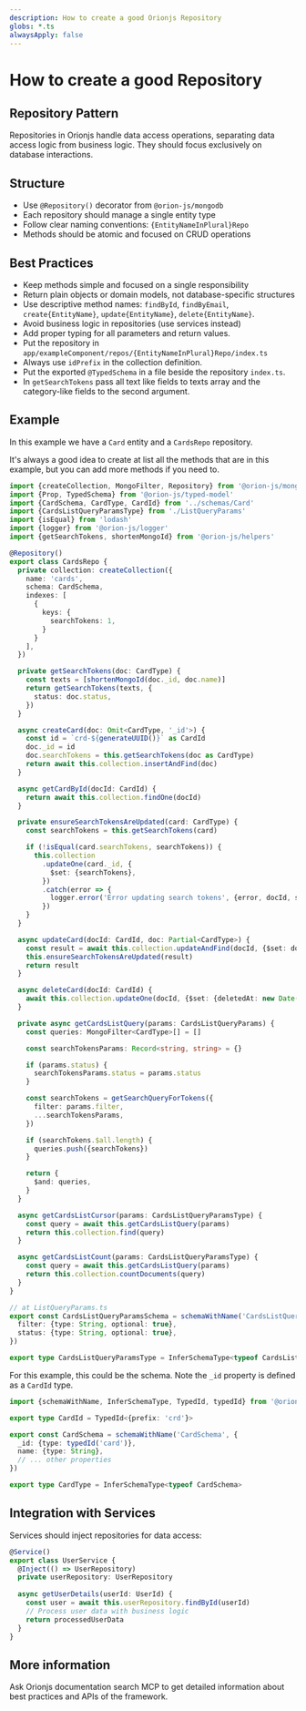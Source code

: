 ```yaml
---
description: How to create a good Orionjs Repository
globs: *.ts
alwaysApply: false
---
```

# How to create a good Repository

## Repository Pattern

Repositories in Orionjs handle data access operations, separating data access logic from business logic. They should focus exclusively on database interactions.

## Structure
- Use `@Repository()` decorator from `@orion-js/mongodb`
- Each repository should manage a single entity type
- Follow clear naming conventions: `{EntityNameInPlural}Repo`
- Methods should be atomic and focused on CRUD operations

## Best Practices
- Keep methods simple and focused on a single responsibility
- Return plain objects or domain models, not database-specific structures
- Use descriptive method names: `findById`, `findByEmail`, `create{EntityName}`, `update{EntityName}`, `delete{EntityName}`.
- Avoid business logic in repositories (use services instead)
- Add proper typing for all parameters and return values.
- Put the repository in `app/exampleComponent/repos/{EntityNameInPlural}Repo/index.ts`
- Always use `idPrefix` in the collection definition.
- Put the exported `@TypedSchema` in a file beside the repository `index.ts`.
- In `getSearchTokens` pass all text like fields to texts array and the category-like fields to the second argument.

## Example

In this example we have a `Card` entity and a `CardsRepo` repository.

It's always a good idea to create at list all the methods that are in this example, but you can add more methods if you need to.

```typescript
import {createCollection, MongoFilter, Repository} from '@orion-js/mongodb'
import {Prop, TypedSchema} from '@orion-js/typed-model'
import {CardSchema, CardType, CardId} from '../schemas/Card'
import {CardsListQueryParamsType} from './ListQueryParams'
import {isEqual} from 'lodash'
import {logger} from '@orion-js/logger'
import {getSearchTokens, shortenMongoId} from '@orion-js/helpers'

@Repository()
export class CardsRepo {
  private collection: createCollection({
    name: 'cards',
    schema: CardSchema,
    indexes: [
      {
        keys: {
          searchTokens: 1,
        }
      }
    ],
  })

  private getSearchTokens(doc: CardType) {
    const texts = [shortenMongoId(doc._id, doc.name)]
    return getSearchTokens(texts, {
      status: doc.status,
    })
  }

  async createCard(doc: Omit<CardType, '_id'>) {
    const id = `crd-${generateUUID()}` as CardId
    doc._id = id
    doc.searchTokens = this.getSearchTokens(doc as CardType)
    return await this.collection.insertAndFind(doc)
  }

  async getCardById(docId: CardId) {
    return await this.collection.findOne(docId)
  }

  private ensureSearchTokensAreUpdated(card: CardType) {
    const searchTokens = this.getSearchTokens(card)

    if (!isEqual(card.searchTokens, searchTokens)) {
      this.collection
        .updateOne(card._id, {
          $set: {searchTokens},
        })
        .catch(error => {
          logger.error('Error updating search tokens', {error, docId, searchTokens})
        })
    }
  }

  async updateCard(docId: CardId, doc: Partial<CardType>) {
    const result = await this.collection.updateAndFind(docId, {$set: doc})
    this.ensureSearchTokensAreUpdated(result)
    return result
  }

  async deleteCard(docId: CardId) {
    await this.collection.updateOne(docId, {$set: {deletedAt: new Date()}})
  }

  private async getCardsListQuery(params: CardsListQueryParams) {
    const queries: MongoFilter<CardType>[] = []

    const searchTokensParams: Record<string, string> = {}

    if (params.status) {
      searchTokensParams.status = params.status
    }

    const searchTokens = getSearchQueryForTokens({
      filter: params.filter,
      ...searchTokensParams,
    })

    if (searchTokens.$all.length) {
      queries.push({searchTokens})
    }

    return {
      $and: queries,
    }
  }

  async getCardsListCursor(params: CardsListQueryParamsType) {
    const query = await this.getCardsListQuery(params)
    return this.collection.find(query)
  }

  async getCardsListCount(params: CardsListQueryParamsType) {
    const query = await this.getCardsListQuery(params)
    return this.collection.countDocuments(query)
  }
}

// at ListQueryParams.ts
export const CardsListQueryParamsSchema = schemaWithName('CardsListQueryParams', {
  filter: {type: String, optional: true},
  status: {type: String, optional: true},
})

export type CardsListQueryParamsType = InferSchemaType<typeof CardsListQueryParamsSchema>

```

For this example, this could be the schema. Note the `_id` property is defined as a `CardId` type.

```typescript 
import {schemaWithName, InferSchemaType, TypedId, typedId} from '@orion-js/schema'

export type CardId = TypedId<{prefix: 'crd'}>

export const CardSchema = schemaWithName('CardSchema', {
  _id: {type: typedId('card')},
  name: {type: String},
  // ... other properties
})

export type CardType = InferSchemaType<typeof CardSchema>
```

## Integration with Services

Services should inject repositories for data access:

```typescript
@Service()
export class UserService {
  @Inject(() => UserRepository)
  private userRepository: UserRepository
  
  async getUserDetails(userId: UserId) {
    const user = await this.userRepository.findById(userId)
    // Process user data with business logic
    return processedUserData
  }
}
```

## More information

Ask Orionjs documentation search MCP to get detailed information about best practices and APIs of the framework.
